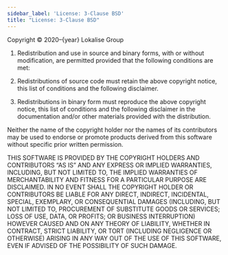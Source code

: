 ```yaml
---
sidebar_label: 'License: 3-Clause BSD'
title: "License: 3-Clause BSD"
---
```



<p>Copyright © 2020–{year} Lokalise Group</p>

1. Redistribution and use in source and binary forms, with or without modification, are permitted provided that the following conditions are met:


2. Redistributions of source code must retain the above copyright notice, this list of conditions and the following disclaimer.


3. Redistributions in binary form must reproduce the above copyright notice, this list of conditions and the following disclaimer in the documentation and/or other materials provided with the distribution.

Neither the name of the copyright holder nor the names of its contributors may be used to endorse or promote products derived from this software without specific prior written permission.

THIS SOFTWARE IS PROVIDED BY THE COPYRIGHT HOLDERS AND CONTRIBUTORS “AS IS” AND ANY EXPRESS OR IMPLIED WARRANTIES,
INCLUDING, BUT NOT LIMITED TO, THE IMPLIED WARRANTIES OF MERCHANTABILITY AND FITNESS
FOR A PARTICULAR PURPOSE ARE DISCLAIMED.
IN NO EVENT SHALL THE COPYRIGHT HOLDER OR CONTRIBUTORS BE LIABLE FOR ANY DIRECT, INDIRECT, INCIDENTAL, SPECIAL, EXEMPLARY,
OR CONSEQUENTIAL DAMAGES (INCLUDING, BUT NOT LIMITED TO, PROCUREMENT OF SUBSTITUTE GOODS OR SERVICES; LOSS OF USE, DATA,
OR PROFITS; OR BUSINESS INTERRUPTION) HOWEVER CAUSED AND ON ANY THEORY OF LIABILITY, WHETHER IN CONTRACT, STRICT LIABILITY,
OR TORT (INCLUDING NEGLIGENCE OR OTHERWISE) ARISING IN ANY WAY OUT OF THE USE OF THIS SOFTWARE, EVEN
IF ADVISED OF THE POSSIBILITY OF SUCH DAMAGE.